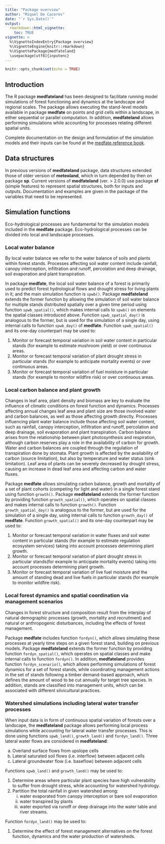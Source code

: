 ```yaml
---
title: "Package overview"
author: "Miquel De Caceres"
date: "`r Sys.Date()`"
output: 
  rmarkdown::html_vignette:
    toc: TRUE
vignette: >
  %\VignetteIndexEntry{Package overview}
  %\VignetteEngine{knitr::rmarkdown}
  %\VignettePackage{medfateland}
  \usepackage[utf8]{inputenc}
---
```


```r
knitr::opts_chunk$set(echo = TRUE)
```

## Introduction

The R package **medfateland** has been designed to facilitate running model simulations of forest functioning and dynamics at the landscape and regional scales. The package allows executing the stand-level models available in package **medfate** on points and grid cells within a landscape, in either sequential or parallel computation. In addition, **medfateland** allows performing simulations while accounting for processes relating different spatial units. 

Complete documentation on the design and formulation of the simulation models and their inputs can be found at the [medfate reference book](https://emf-creaf.github.io/medfatebook/index.html). 

## Data structures

In previous versions of **medfateland** package, data structures extended those of older version of **meteoland**, which in turn depended by then on package **sp**. Current versions of **medfateland** (ver. > 2.0.0) use package **sf** (simple features) to represent spatial structures, both for inputs and outputs. Documentation and examples are given in the package of the variables that need to be represented. 

## Simulation functions

Eco-hydrological processes are fundamental for the simulation models included in the **medfate** package. Eco-hydrological processes can be divided into local and landscape processes. 

### Local water balance 

By local water balance we refer to the water balance of soils and plants within forest stands. Processes affecting soil water content include rainfall, canopy interception, infiltration and runoff, percolation and deep drainage, soil evaporation and plant transpiration. 

In package **medfate**, the local soil water balance of a forest is primarily used to predict forest hydrological flows and drought stress for living plants in it; and the main simulation function is `spwb()`. Package **medfateland**  extends the former function by allowing the simulation of soil water balance for multiple stands distributed spatially over a given time period using function `spwb_spatial()`, which makes internal calls to `spwb()` on elements the spatial classes introduced above. Function `spwb_spatial_day()` is analogous to the former, but is used for the simulation of a single day, using internal calls to function `spwb_day()` of **medfate**. Function `spwb_spatial()` and its one-day counterpart may be used to:

1. Monitor or forecast temporal variation in soil water content in particular stands (for example to estimate mushroom yield) or over continuous areas.
2. Monitor or forecast temporal variation of plant drought stress in particular stands (for example to anticipate mortality events) or over continuous areas.
3. Monitor or forecast temporal variation of fuel moisture in particular stands (for example to monitor wildfire risk) or over continuous areas.


### Local carbon balance and plant growth

Changes in leaf area, plant density and biomass are key to evaluate the influence of climatic conditions on forest function and dynamics. Processes affecting annual changes leaf area and plant size are those involved water and carbon balances, as well as those affecting growth directly. Processes influencing plant water balance include those affecting soil water content, such as rainfall, canopy interception, infiltration and runoff, percolation and deep drainage, soil evaporation and plant transpiration. Carbon balance arises from the relationship between plant photosynthesis and respiration, although carbon reserves play a role in the availability of carbon for growth. Water and carbon balances are coupled through the regulation of transpiration done by stomata. Plant growth is affected by the availability of carbon (source limitation), but also by temperature and water status (sink limitation). Leaf area of plants can be severely decreased by drought stress, causing an increase in dead leaf area and affecting carbon and water fluxes. 

Package **medfate** allows simulating carbon balance, growth and mortality of a set of plant cohorts (competing for light and water) in a single forest stand using function `growth()`. Package **medfateland** extends the former function by providing function `growth_spatial()`, which operates on spatial classes and makes internal calls to function `growth()`. Function `growth_spatial_day()` is analogous to the former, but are used for the simulation of a single day, using internal calls to function `growth_day()` of **medfate**. Function `growth_spatial()` and its one-day counterpart may be used to:

1. Monitor or forecast temporal variation in water fluxes and soil water content in particular stands (for example to estimate regulation ecosystem services) taking into account processes determining plant growth.
2. Monitor or forecast temporal variation of plant drought stress in particular stands(for example to anticipate mortality events) taking into account processes determining plant growth.
3. Monitor or forecast temporal variation of live fuel moisture and the amount of standing dead and live fuels in particular stands (for example to monitor wildfire risk).


### Local forest dynamics and spatial coordination via management scenarios

Changes in forest structure and composition result from the interplay of natural demographic processes (growth, mortality and recruitment) and natural or anthropogenic disturbances, including the effects of forest management. 

Package **medfate** includes function `fordyn()`, which allows simulating these processes at yearly time steps on a given forest stand, building on previous models. Package **medfateland** extends the former function by providing function `fordyn_spatial()`, which operates on spatial classes and make internal calls to function `fordyn()`. In addition, **medfateland** provides function `fordyn_scenario()`, which allows performing simulations of forest dynamics for a set of forest stands, while coordinating management actions in the set of stands following a timber demand-based approach, which defines the amount of wood to be cut annually for target tree species. In addition, stands are classified into management units, which can be associated with different silvicultural practices.

### Watershed simulations including lateral water transfer processes

When input data is in form of continuous spatial variation of forests over a landscape, the **medfateland** package allows performing local process simulations while accounting for lateral water transfer processes. This is done using functions `spwb_land()`, `growth_land()` and `fordyn_land()`. Three lateral water flows are considered in **medfateland**:

  a. Overland surface flows from upslope cells
  b. Lateral saturated soil flows (i.e. interflow) between adjacent cells
  c. Lateral groundwater flow (i.e. baseflow) between adjacent cells

Functions `spwb_land()` and `growth_land()` may be used to:

1. Determine areas where particular plant species have high vulnerability to suffer from drought stress, while accounting for watershed hydrology.
2. Partition the total rainfall in given watershed among: 
   i) water evaporated from canopy interception or bare soil evaporation
   ii) water transpired by plants
   iii) water exported via runoff or deep drainage into the water table and river streams.

Function `fordyn_land()` may be used to:

1. Determine the effect of forest management alternatives on the forest function, dynamics and the water production of watersheds.
